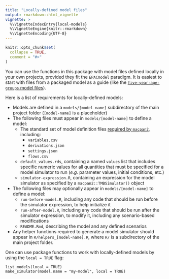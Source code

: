 ```yaml
---
title: "Locally-defined model files"
output: rmarkdown::html_vignette
vignette: >
  %\VignetteIndexEntry{local-models}
  %\VignetteEngine{knitr::rmarkdown}
  %\VignetteEncoding{UTF-8}
---
```


```r
knitr::opts_chunk$set(
  collapse = TRUE,
  comment = "#>"
)
```

You can use the functions in this package with model files defined locally in your own projects, provided they fit the `EPACmodel` paradigm. It is easiest to start with files from a packaged model as a guide (like the [`five-year-age-groups` model files](https://github.com/phac-nml-phrsd/EPACmodel/tree/v1.1.0/inst/models/five-year-age-groups)). 

Here is a list of requirements for locally-defined models:

- Models are defined in a `models/[model-name]` subdirectory of the main project folder (`[model-name]` is a placeholder)
- The following files must appear in `models/[model-name]` to define a model:
    - The standard set of model definition files [required by `macpan2`](https://canmod.github.io/macpan2/articles/quickstart), including:
        - `variables.csv`
        - `derivations.json`
        - `settings.json`
        - `flows.csv`
    - `default_values.rds`, containing a named `values` list that includes specific numeric values for all quantities that must be specified for a model simulator to run (_e.g._ parameter values, initial conditions, etc.)
    - `simulator-expression.R`, containing an expression for the model simulator as specified by a `macpan2::TMBSimulator()` object
- The following files may optionally appear in `models/[model-name]` to define a model:
    - `run-before-model.R`, including any code that should be run before the simulator expression, to help initialize it
    - `run-after-model.R`, including any code that should be run after the simulator expression, to modify it, including any scenario-based modifications
    - `README.Rmd`, describing the model and any defined scenarios
- Any helper functions required to generate a model simulator should appear in `R/helpers_[model-name].R`, where `R/` is a subdirectory of the main project folder.

One can use package functions to work with locally-defined models by using the `local = TRUE` flag:

```
list_models(local = TRUE)
make_simulator(model.name = "my-model", local = TRUE)
```
